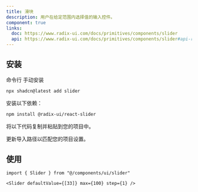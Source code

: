 ```yaml
---
title: 滑块
description: 用户在给定范围内选择值的输入控件。
component: true
links:
  doc: https://www.radix-ui.com/docs/primitives/components/slider
  api: https://www.radix-ui.com/docs/primitives/components/slider#api-reference
---
```


<ComponentPreview name="slider-demo" description="滑块组件。" />

## 安装

<CodeTabs>

<TabsList>
  <TabsTrigger value="cli">命令行</TabsTrigger>
  <TabsTrigger value="manual">手动安装</TabsTrigger>
</TabsList>
<TabsContent value="cli">

```bash
npx shadcn@latest add slider
```

</TabsContent>

<TabsContent value="manual">

<Steps>

<Step>安装以下依赖：</Step>

```bash
npm install @radix-ui/react-slider
```

<Step>将以下代码复制并粘贴到您的项目中。</Step>

<ComponentSource name="slider" />

<Step>更新导入路径以匹配您的项目设置。</Step>

</Steps>

</TabsContent>

</CodeTabs>

## 使用

```tsx
import { Slider } from "@/components/ui/slider"
```

```tsx
<Slider defaultValue={[33]} max={100} step={1} />
```